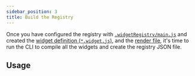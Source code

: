 ```yaml
---
sidebar_position: 3
title: Build the Registry
---
```

Once you have configured the registry with [`.widgetRegistry/main.js`](./registry/summary) and created the
[widget definition (`*.widget.js`)](./registry/widget-definition), and the [render file](./registry/render-file), it's time to run the CLI
to compile all the widgets and create the registry JSON file.

## Usage

